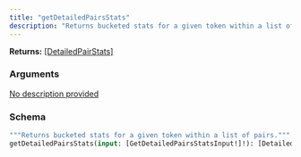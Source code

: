```yaml
---
title: "getDetailedPairsStats"
description: "Returns bucketed stats for a given token within a list of pairs."
---
```


**Returns:** [[DetailedPairStats]](/api-reference/types#detailedpairstats)

### Arguments

<a href="/api-reference/input-objects#getdetailedpairsstatsinput">
  <ResponseField name="input" type="[GetDetailedPairsStatsInput!]!" required>
    No description provided
  </ResponseField>
</a>

### Schema


```graphql 
"""Returns bucketed stats for a given token within a list of pairs."""
getDetailedPairsStats(input: [GetDetailedPairsStatsInput!]!): [DetailedPairStats]
```
